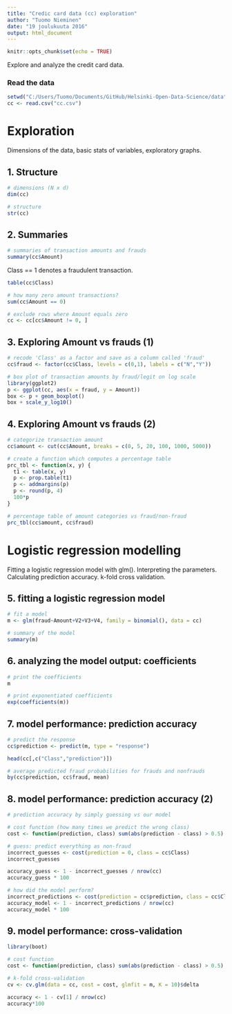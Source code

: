 ```yaml
---
title: "Credic card data (cc) exploration"
author: "Tuomo Nieminen"
date: "19 joulukuuta 2016"
output: html_document
---
```


```r
knitr::opts_chunk$set(echo = TRUE)
```

Explore and analyze the credit card data.

### Read  the data

```r
setwd("C:/Users/Tuomo/Documents/GitHub/Helsinki-Open-Data-Science/data")
cc <- read.csv("cc.csv")
```


# Exploration

Dimensions of the data, basic stats of variables, exploratory graphs.

## 1. Structure

```r

# dimensions (N x d)
dim(cc)

# structure
str(cc)

```

## 2. Summaries

```r
# summaries of transaction amounts and frauds
summary(cc$Amount)
```


Class == 1 denotes a fraudulent transaction.

```r
table(cc$Class)
```

```r
# how many zero amount transactions?
sum(cc$Amount == 0)

# exclude rows where Amount equals zero
cc <- cc[cc$Amount != 0, ]
```

## 3. Exploring Amount vs frauds (1)

```r
# recode 'Class' as a factor and save as a column called 'fraud'
cc$fraud <- factor(cc$Class, levels = c(0,1), labels = c("N","Y"))

# box plot of transaction amounts by fraud/legit on log scale
library(ggplot2)
p <- ggplot(cc, aes(x = fraud, y = Amount))
box <- p + geom_boxplot()
box + scale_y_log10()
```

## 4. Exploring Amount vs frauds (2)

```r
# categorize transaction amount
cc$amount <- cut(cc$Amount, breaks = c(0, 5, 20, 100, 1000, 5000))

# create a function which computes a percentage table
prc_tbl <- function(x, y) {
  t1 <- table(x, y)
  p <- prop.table(t1)
  p <- addmargins(p)
  p <- round(p, 4)
  100*p
}

# percentage table of amount categories vs fraud/non-fraud
prc_tbl(cc$amount, cc$fraud)
```

# Logistic regression modelling

Fitting a logistic regression model with glm(). Interpreting the parameters. Calculating prediction accuracy. k-fold cross validation.

## 5. fitting a logistic regression model

```r
# fit a model
m <- glm(fraud~Amount+V2+V3+V4, family = binomial(), data = cc)

# summary of the model
summary(m)
```


## 6. analyzing the model output: coefficients

```r
# print the coefficients
m

# print exponentiated coefficients
exp(coefficients(m))
```


## 7. model performance: prediction accuracy

```r
# predict the response
cc$prediction <- predict(m, type = "response")

head(cc[,c("Class","prediction")])

# average predicted fraud probabilities for frauds and nonfrauds
by(cc$prediction, cc$fraud, mean)
```

## 8. model performance: prediction accuracy (2)
```r
# prediction accuracy by simply guessing vs our model 

# cost function (how many times we predict the wrong class)
cost <- function(prediction, class) sum(abs(prediction - class) > 0.5)

# guess: predict everything as non-fraud
incorrect_guesses <- cost(prediction = 0, class = cc$Class)
incorrect_guesses

accuracy_guess <- 1 - incorrect_guesses / nrow(cc)
accuracy_guess * 100

# how did the model perform?
incorrect_predictions <- cost(prediction = cc$prediction, class = cc$Class)
accuracy_model <- 1 - incorrect_predictions / nrow(cc)
accuracy_model * 100
```


## 9. model performance: cross-validation

```r
library(boot)

# cost function
cost <- function(prediction, class) sum(abs(prediction - class) > 0.5)

# k-fold cross-validation
cv <- cv.glm(data = cc, cost = cost, glmfit = m, K = 10)$delta

accuracy <- 1 - cv[1] / nrow(cc)
accuracy*100

```

